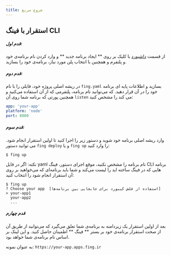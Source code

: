 ```yaml
---
title: شروع سریع
---
```


## استقرار با فینگ CLI
##### قدم اول:
از قسمت ‌[داشبورد](https://dashbord/fing.ir/apps) با کلیک بر روی ** ایجاد برنامه جدید ** و وارد کردن نام برنامه‌ی خود و پلتفرم و همچنین با انتخاب پلن مورد نیاز، برنامه‌ی خود را بسازید.

##### قدم دوم:
 در ریشه اصلی پروژه خود، فایلی را با نام `fing.yaml` بسازید و اطلاعات پایه ای برنامه خود را در آن قرار دهید. که می‌توانید نام برنامه، پلتفرمی که از آن استفاده می‌کنید و همچنین پورتی که برنامه شما روی آن `listen` می کند را مشخص کنید:
```yaml
app: 'your-app'
platform: 'node'
port: 8000
```

##### قدم سوم:
وارد ریشه اصلی برنامه خود شوید و دستور زیر را اجرا کنید تا اولین استقرار انجام شود.
می توانید دستور `fing deploy` و یا `fing up` را وارد کنید:
```
$ fing up
```

نکته: اگر در فایل yaml نام برنامه را مشخص نکنید، موقع اجرای دستور، فینگ CLI برنامه هایی که در فینگ ساخته اید را لیست می‌کند و شما باید برنامه‌ای که می‌خواهید بر روی آن استقرار انجام شود را انتخاب کنید:
```
$ fing up                    
? Choose your app  [استفاده از فلش کیبورد برای جابجایی بین برنامه‌ها]
> your-app1
  your-app2
  ...
```

##### قدم چهارم
بعد از اولین استقرار یک زیردامنه به برنامه‌ی شما تعلق می‌گیرد که می‌توانید از طریق آن از صحت استقرار برنامه‌ی خود بر بستر ** فینگ ** اطمینان حاصل کنید. و این لینک بر اساس نام برنامه‌ی شما خواهد بود.

به عنوان نمونه:
`https://your-app.apps.fing.ir` 